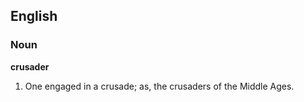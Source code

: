 ==English==

===Noun===

'''crusader'''

#One engaged in a crusade; as, the crusaders of the Middle Ages.